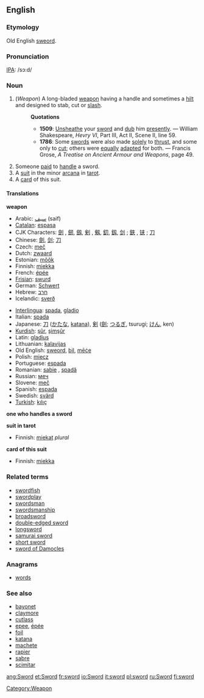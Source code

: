 ==English==

===Etymology===
Old English [[sweord]].

===Pronunciation===
[[IPA]]: /sɔ:d/

===Noun===
{{en-noun-reg}}

# (''Weapon'') [[Category:Weapon]] A long-bladed [[weapon]] having a handle and sometimes a [[hilt]] and designed to stab, cut or [[slash]]. <!-- This is encyclopedic: It was sheathed in a [[scabbard]].  It was originally a [[melée]] weapon that was used in serious combat, but now is mostly used in sports and for ceremonies, and is viewed as one of the most noble weapons.-->
#:'''Quotations'''
#:*'''1509''': [[Unsheathe]] your [[sword]] and [[dub]] him [[presently]]. &mdash; William Shakespeare, ''Hevry VI'', Part III, Act II, Scene II, line 59.
#:*'''1786''': Some [[sword]]s were also made [[solely]] to [[thrust]], and some only to [[cut]]; others were [[equally]] [[adapt]]ed for both. &mdash; Francis Grose, ''A Treatise on Ancient Armour and Weapons'', page 49.
# Someone [[paid]] to [[handle]] a sword.
# A [[suit]] in the minor [[arcana]] in [[tarot]].
# A [[card]] of this suit.

====Translations====
'''weapon'''
{{top}}
*Arabic: [[سيف]] (saif)
*[[Catalan]]: [[espasa]] {{f}}
*CJK Characters: [[劍]]<!--zh/ja trad-->, [[劒]], [[劔]], [[剣]]<!--ja simp-->, [[剱]], [[釖]], [[釼]], [[剑]]<!--zh simp-->; [[鋏]]<!--zh trad/ja-->, [[铗]]<!--zh simp-->; [[刀]]<!--ja only?-->
*Chinese: [[劍]], [[剑]]; [[刀]]
*Czech: [[meč]] {{m}}
*Dutch: [[zwaard]] {{n}}
*Estonian: [[mõõk]]
*Finnish: [[miekka]]
*French: [[épée]] {{f}}
*[[Frisian]]: [[swurd]] {{n}}
*German: [[Schwert]] {{n}}
*Hebrew: [[חרב]] {{m}}
*Icelandic: [[sverð]] {{m}}
{{mid}}
*[[Interlingua]]: [[spada]], [[gladio]]
*Italian: [[spada]] {{f}}
*Japanese: [[刀]] ([[かたな]], [[katana]]), [[剣]] ([[劍]]; [[つるぎ]], tsurugi; [[けん]], ken)
*[[Kurdish]]: [[şûr]], [[şimşûr]]
*Latin: [[gladius]] {{m}}
*Lithuanian: [[kalavijas]] {{m}}
*Old English: [[sweord]], [[bil]], [[mece|mēċe]]
*Polish: [[miecz]] {{m}}
*Portuguese: [[espada]] {{f}}
*Romanian: [[sabie]] {{f}}, [[spadă]] {{f}}
*Russian: [[меч]] {{m}}
*Slovene: [[meč]] {{m}}
*Spanish: [[espada]] {{f}}
*Swedish: [[svärd]] {{c}}
*[[Turkish]]: [[kılıç]]
{{bottom}}

'''one who handles a sword'''
{{top}}
{{mid}}
{{bottom}}

'''suit in tarot'''
{{top}}
*Finnish: [[miekat]] ''plural''
{{mid}}
{{bottom}}

'''card of this suit'''
{{top}}
*Finnish: [[miekka]]
{{mid}}
{{bottom}}

===Related terms===
*[[swordfish]]
*[[swordplay]]
*[[swordsman]]
*[[swordsmanship]]
*[[broadsword]]
*[[double-edged sword]]
*[[longsword]]
*[[samurai sword]]
*[[short sword]]
*[[sword of Damocles]]
<!-- vorpal sword -->

===Anagrams===
*[[words]]

===See also===
*[[bayonet]]
*[[claymore]]
*[[cutlass]]
*[[epee]], [[épée]]
*[[foil]]
*[[katana]]
*[[machete]]
*[[rapier]]
*[[sabre]]
*[[scimitar]]



{{wikipedia}}

[[ang:Sword]]
[[et:Sword]]
[[fr:sword]]
[[io:Sword]]
[[it:sword]]
[[pl:sword]]
[[ru:Sword]]
[[fi:sword]]